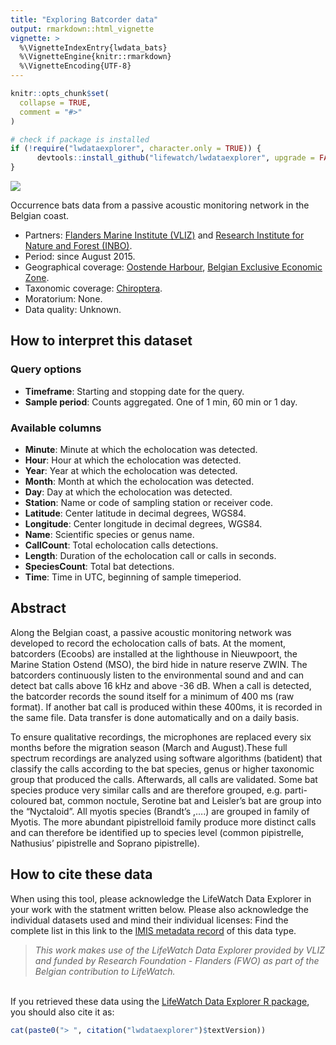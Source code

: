```yaml
---
title: "Exploring Batcorder data"
output: rmarkdown::html_vignette
vignette: >
  %\VignetteIndexEntry{lwdata_bats}
  %\VignetteEngine{knitr::rmarkdown}
  %\VignetteEncoding{UTF-8}
---
```


```r
knitr::opts_chunk$set(
  collapse = TRUE,
  comment = "#>"
)

# check if package is installed
if (!require("lwdataexplorer", character.only = TRUE)) {
      devtools::install_github("lifewatch/lwdataexplorer", upgrade = FALSE)
}
```
<!-- Insert image  -->
<img src='http://www.lifewatch.be/code/images/lwde_zoo.png' class='rightimg'/>

<!-- Describe datatype in one or two sentences. -->
Occurrence bats data from a passive acoustic monitoring network in the Belgian coast.

- Partners: [Flanders Marine Institute (VLIZ)](https://www.vliz.be/en/imis?module=institute&insid=36) and [Research Institute for Nature and Forest (INBO)](https://www.vliz.be/en/imis?module=institute&insid=5443).
- Period: since August 2015.
- Geographical coverage: [Oostende Harbour](https://www.marineregions.org/gazetteer.php?p=details&id=5476), [Belgian Exclusive Economic Zone](https://www.marineregions.org/gazetteer.php?p=details&id=3293).
- Taxonomic coverage: [Chiroptera](https://www.marinespecies.org/aphia.php?p=taxdetails&id=1037271).
- Moratorium: None.
- Data quality: Unknown.

## How to interpret this dataset

### Query options
* **Timeframe**: Starting and stopping date for the query.
* **Sample period**: Counts aggregated. One of 1 min, 60 min or 1 day.

### Available columns
* **Minute**: Minute at which the echolocation was detected.
* **Hour**: Hour at which the echolocation was detected.
* **Year**: Year at which the echolocation was detected.
* **Month**: Month at which the echolocation was detected.
* **Day**: Day at which the echolocation was detected.
* **Station**: Name or code of sampling station or receiver code.
* **Latitude**: Center latitude in decimal degrees, WGS84.
* **Longitude**: Center longitude in decimal degrees, WGS84.
* **Name**: Scientific species or genus name.
* **CallCount**: Total echolocation calls detections.
* **Length**: Duration of the echolocation call or calls in seconds.
* **SpeciesCount**: Total bat detections.
* **Time**: Time in UTC, beginning of sample timeperiod.

## Abstract
<!--- Normally the abstract is pulled from the IMIS record, but there was an issue when reading this connection. We had to let it go and just copy&paste manually. -->
Along the Belgian coast, a passive acoustic monitoring network was developed to record the echolocation calls of bats. At the moment, batcorders (Ecoobs) are installed at the lighthouse in Nieuwpoort, the Marine Station Ostend (MSO), the bird hide in nature reserve ZWIN. The batcorders continuously listen to the environmental sound and and can detect bat calls above 16 kHz and above -36 dB. When a call is detected, the batcorder records the sound itself for a minimum of 400 ms (raw format). If another bat call is produced within these 400ms, it is recorded in the same file. Data transfer is done automatically and on a daily basis. 

To ensure qualitative recordings, the microphones are replaced every six months before the migration season (March and August).These full spectrum recordings are analyzed using software algorithms (batident) that classify the calls according to the bat species, genus or higher taxonomic group that produced the calls. Afterwards, all calls are validated. Some bat species produce very similar calls and are therefore grouped, e.g. parti-coloured bat, common noctule, Serotine bat and Leisler’s bat are group into the “Nyctaloid”. All myotis species (Brandt’s ,….) are grouped in family of Myotis. The more abundant pipistrelloid family produce more distinct calls and can therefore be identified up to species level (common pipistrelle, Nathusius’ pipistrelle and Soprano pipistrelle).

## How to cite these data

When using this tool, please acknowledge the LifeWatch Data Explorer in your work with the statment written below. Please also acknowledge the individual datasets used and mind their individual licenses: Find the complete list in this link to the [IMIS metadata record](https://www.vliz.be/en/imis?module=dataset&dasid=5251) of this data type.

> _This work makes use of the LifeWatch Data Explorer provided by VLIZ and funded by Research Foundation - Flanders (FWO) as part of the Belgian contribution to LifeWatch._

</br>
If you retrieved these data using the [LifeWatch Data Explorer R package](https://github.com/lifewatch/lwdataexplorer/), you should also cite it as: 

```r
cat(paste0("> ", citation("lwdataexplorer")$textVersion))
```
